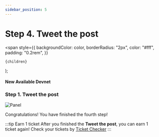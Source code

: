 ```yaml
---
sidebar_position: 5
---
```


# Step 4. Tweet the post

  <span
    style={{
      backgroundColor: color,
      borderRadius: "2px",
      color: "#fff",
      padding: "0.2rem",
    }}
  >
    {children}
  </span>
);

#### New Available <Highlight color="#25c2a0">Devnet</Highlight>

### Step 1. Tweet the post

![Panel](/img/event/promoter/tweet.png)

Congratulations! You have finished the fourth step!

:::tip Earn 1 ticket
After you finished the **Tweet the post**, you can earn 1 ticket again! Check your tickets by [Ticket Checker](/docs/community-event/airdrop-event/check-ticket)
:::
